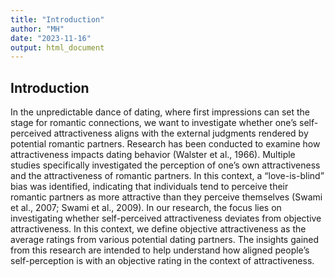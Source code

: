 ```yaml
---
title: "Introduction"
author: "MH"
date: "2023-11-16"
output: html_document
---
```


## Introduction

In the unpredictable dance of dating, where first impressions can set the stage for romantic connections, we want to investigate whether one's self-perceived attractiveness aligns with the external judgments rendered by potential romantic partners. Research has been conducted to examine how attractiveness impacts dating behavior (Walster et al., 1966). Multiple studies specifically investigated the perception of one's own attractiveness and the attractiveness of romantic partners. In this context, a "love-is-blind" bias was identified, indicating that individuals tend to perceive their romantic partners as more attractive than they perceive themselves (Swami et al., 2007; Swami et al., 2009). In our research, the focus lies on investigating whether self-perceived attractiveness deviates from objective attractiveness. In this context, we define objective attractiveness as the average ratings from various potential dating partners. The insights gained from this research are intended to help understand how aligned people's self-perception is with an objective rating in the context of attractiveness.
